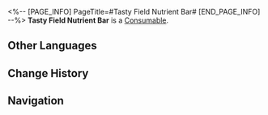 <%-- [PAGE_INFO]
PageTitle=#Tasty Field Nutrient Bar#
[END_PAGE_INFO] --%>
{{Item Infobox
|id          = 402007
|image       = Item Tasty Field Nutrient Bar.png
|type        = Consumable
|invCategory = Consumables
|rarity      = 3
|effect      = Upon use, Max HP of all allies increases by 14% plus an extra 360 for the next battle.
|description = The wars between Cloud Knights and Denizens of Abundance can last for a long time, even across several Amber Eras. The Cloud Knights tend to spend a long time in garrisons and invented many tasty foods for field consumption. The Field Nutrient Bar is easy to carry and particularly sought-after by the troops.<br />The nutrient bar tastes like smoked meat with notes of honey and candy.
|source1     = [[Omni-Synthesizer]]
}}
{{Description|''"Mix peanuts with dried bean curds and wrap with ambergris. Has a nutty flavor to it."''}}
'''Tasty Field Nutrient Bar''' is a [[Consumable]].

==Other Languages==
{{Other Languages
|en   = Tasty Field Nutrient Bar
|zhs  = 美味快餐棒
|zht  = 美味速食棒
|ja   = うまいスティック
|ko   = 맛있는 에너지바
|es   = Barrita energética deliciosa
|fr   = Savoureuse barre nutritive de terrain
|ru   = Вкусный питательный батончик
|th   = Tasty Field Nutrient Bar
|vi   = Xiên Que Ngon Lành
|de   = Leckerer Nährstoffriegel
|id   = Tasty Field Nutrient Bar
|pt   = Barra Nutritiva de Campo Deliciosa
}}

==Change History==
{{Change History|2.0}}

==Navigation==
{{Consumable Navbox}}